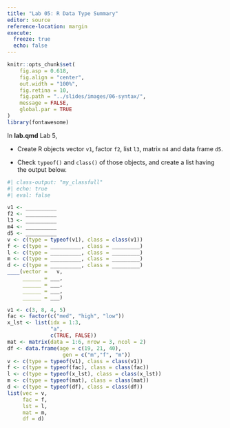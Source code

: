 ```yaml
---
title: "Lab 05: R Data Type Summary"
editor: source
reference-location: margin
execute:
  freeze: true
  echo: false
---
```


```r
knitr::opts_chunk$set(
    fig.asp = 0.618,
    fig.align = "center",
    out.width = "100%",
    fig.retina = 10,
    fig.path = "../slides/images/06-syntax/",
    message = FALSE,
    global.par = TRUE
)
library(fontawesome)
```

::: callout-note

:::

In **lab.qmd** Lab 5,

- Create R objects vector `v1`, factor `f2`, list `l3`, matrix `m4` and data frame `d5`.

- Check `typeof()` and `class()` of those objects, and create a list having the output below.


```r
#| class-output: "my_classfull"
#| echo: true
#| eval: false

v1 <- __________
f2 <- __________
l3 <- __________
m4 <- __________
d5 <- __________
v <- c(type = typeof(v1), class = class(v1))
f <- c(type = __________, class = _________)
l <- c(type = __________, class = _________)
m <- c(type = __________, class = _________)
d <- c(type = __________, class = _________)
____(vector =   v,
     ______ = ___,
     ______ = ___,
     ______ = ___,
     ______ = ___)
```

```r
v1 <- c(3, 8, 4, 5)
fac <- factor(c("med", "high", "low"))
x_lst <- list(idx = 1:3, 
              "a", 
              c(TRUE, FALSE))
mat <- matrix(data = 1:6, nrow = 3, ncol = 2)
df <- data.frame(age = c(19, 21, 40), 
                  gen = c("m","f", "m"))
v <- c(type = typeof(v1), class = class(v1))
f <- c(type = typeof(fac), class = class(fac))
l <- c(type = typeof(x_lst), class = class(x_lst))
m <- c(type = typeof(mat), class = class(mat))
d <- c(type = typeof(df), class = class(df))
list(vec = v,
     fac = f,
     lst = l,
     mat = m,
     df = d)
```
